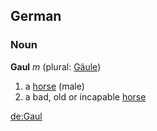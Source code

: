 ==German==
===Noun===
'''Gaul''' ''m'' (plural: [[Gäule]])

# a [[horse]] (male)
# a bad, old or incapable [[horse]]

[[de:Gaul]]